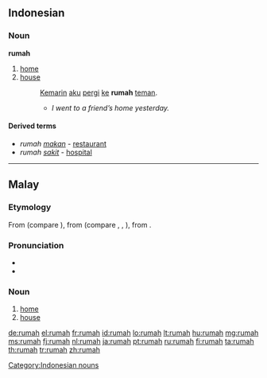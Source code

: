 ==Indonesian==

===Noun===
'''rumah'''

# [[home]]
# [[house]]
#: [[kemarin|Kemarin]] [[aku]] [[pergi]] [[ke]] '''rumah''' [[teman]].
#:* ''I went to a friend’s home yesterday.''

====Derived terms====
* ''rumah'' ''[[makan]]'' - [[restaurant]]
* ''rumah'' ''[[sakit]]'' - [[hospital]]

[[Category:Indonesian nouns]]

----

==Malay==

===Etymology===
From {{proto|Malayic|rumah|lang=ms}} (compare {{etyl|id|-}} {{term|rumah|lang=id}}), from {{proto|Malayo-Polynesian|ʀumaq|lang=ms}} (compare {{etyl|ch|-}} {{term|guma'|lang=ch}}, {{etyl|jv|-}} {{term|omah|lang=jv}}, {{etyl|tet|-}} {{term|uma|lang=tet}}), from {{proto|Austronesian|ʀumaq|lang=ms}}.

===Pronunciation===
* {{IPA|/rumah/|lang=ms}}
* {{rhymes|umah|mah|ah|lang=ms}}

===Noun===
{{head|ms|noun}}

# [[home]]
# [[house]] {{qualifier|abode}}

[[de:rumah]]
[[el:rumah]]
[[fr:rumah]]
[[id:rumah]]
[[lo:rumah]]
[[lt:rumah]]
[[hu:rumah]]
[[mg:rumah]]
[[ms:rumah]]
[[fj:rumah]]
[[nl:rumah]]
[[ja:rumah]]
[[pt:rumah]]
[[ru:rumah]]
[[fi:rumah]]
[[ta:rumah]]
[[th:rumah]]
[[tr:rumah]]
[[zh:rumah]]